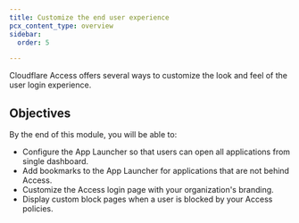 ```yaml
---
title: Customize the end user experience
pcx_content_type: overview
sidebar:
  order: 5

---
```


Cloudflare Access offers several ways to customize the look and feel of the user login experience.

## Objectives

By the end of this module, you will be able to:

* Configure the App Launcher so that users can open all applications from single dashboard.
* Add bookmarks to the App Launcher for applications that are not behind Access.
* Customize the Access login page with your organization's branding.
* Display custom block pages when a user is blocked by your Access policies.
